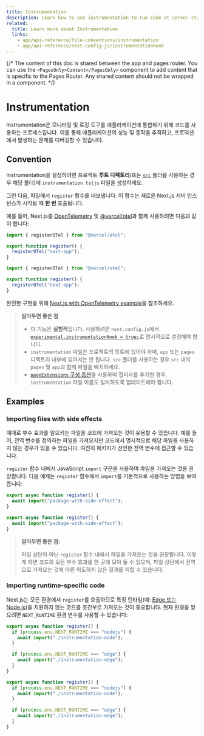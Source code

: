 ```yaml
---
title: Instrumentation
description: Learn how to use instrumentation to run code at server startup in your Next.js app
related:
  title: Learn more about Instrumentation
  links:
    - app/api-reference/file-conventions/instrumentation
    - app/api-reference/next-config-js/instrumentationHook
---
```


{/* The content of this doc is shared between the app and pages router. You can use the `<PagesOnly>Content</PagesOnly>` component to add content that is specific to the Pages Router. Any shared content should not be wrapped in a component. */}


# Instrumentation

Instrumentation은 모니터링 및 로깅 도구를 애플리케이션에 통합하기 위해 코드를 사용하는 프로세스입니다. 이를 통해 애플리케이션의 성능 및 동작을 추적하고, 프로덕션에서 발생하는 문제를 디버깅할 수 있습니다.

## Convention

Instrumentation을 설정하려면 프로젝트 **루트 디렉토리**(또는 [`src`](/docs/app/building-your-application/configuring/src-directory) 폴더를 사용하는 경우 해당 폴더)에 `instrumentation.ts|js` 파일을 생성하세요.

그런 다음, 파일에서 `register` 함수를 내보냅니다. 이 함수는 새로운 Next.js 서버 인스턴스가 시작될 때 **한 번** 호출됩니다.

예를 들어, Next.js를 [OpenTelemetry](https://opentelemetry.io/) 및 [@vercel/otel](https://vercel.com/docs/observability/otel-overview)과 함께 사용하려면 다음과 같이 합니다:

```ts filename="instrumentation.ts" switcher
import { registerOTel } from "@vercel/otel";

export function register() {
  registerOTel("next-app");
}
```

```js filename="instrumentation.js" switcher
import { registerOTel } from "@vercel/otel";

export function register() {
  registerOTel("next-app");
}
```

완전한 구현을 위해 [Next.js with OpenTelemetry example](https://github.com/vercel/next.js/tree/canary/examples/with-opentelemetry)을 참조하세요.

> **알아두면 좋은 점**
>
> - 이 기능은 **실험적**입니다. 사용하려면 `next.config.js`에서 [`experimental.instrumentationHook = true;`](/docs/app/api-reference/next-config-js/instrumentationHook)로 명시적으로 설정해야 합니다.
> - `instrumentation` 파일은 프로젝트의 루트에 있어야 하며, `app` 또는 `pages` 디렉토리 내부에 있어서는 안 됩니다. `src` 폴더를 사용하는 경우 `src` 내의 `pages` 및 `app`과 함께 파일을 배치하세요.
> - [`pageExtensions` 구성 옵션](/docs/app/api-reference/next-config-js/pageExtensions)을 사용하여 접미사를 추가한 경우, `instrumentation` 파일 이름도 일치하도록 업데이트해야 합니다.

## Examples

### Importing files with side effects

때때로 부수 효과를 일으키는 파일을 코드에 가져오는 것이 유용할 수 있습니다. 예를 들어, 전역 변수를 정의하는 파일을 가져오지만 코드에서 명시적으로 해당 파일을 사용하지 않는 경우가 있을 수 있습니다. 여전히 패키지가 선언한 전역 변수에 접근할 수 있습니다.

`register` 함수 내에서 JavaScript `import` 구문을 사용하여 파일을 가져오는 것을 권장합니다. 다음 예제는 `register` 함수에서 `import`를 기본적으로 사용하는 방법을 보여줍니다:

```ts filename="instrumentation.ts" switcher
export async function register() {
  await import("package-with-side-effect");
}
```

```js filename="instrumentation.js" switcher
export async function register() {
  await import("package-with-side-effect");
}
```

> **알아두면 좋은 점:**
>
> 파일 상단이 아닌 `register` 함수 내에서 파일을 가져오는 것을 권장합니다. 이렇게 하면 코드의 모든 부수 효과를 한 곳에 모아 둘 수 있으며, 파일 상단에서 전역으로 가져오는 것에 따른 의도하지 않은 결과를 피할 수 있습니다.

### Importing runtime-specific code

Next.js는 모든 환경에서 `register`를 호출하므로 특정 런타임(예: [Edge 또는 Node.js](/docs/app/building-your-application/rendering/edge-and-nodejs-runtimes))을 지원하지 않는 코드를 조건부로 가져오는 것이 중요합니다. 현재 환경을 얻으려면 `NEXT_RUNTIME` 환경 변수를 사용할 수 있습니다:

```ts filename="instrumentation.ts" switcher
export async function register() {
  if (process.env.NEXT_RUNTIME === "nodejs") {
    await import("./instrumentation-node");
  }

  if (process.env.NEXT_RUNTIME === "edge") {
    await import("./instrumentation-edge");
  }
}
```

```js filename="instrumentation.js" switcher
export async function register() {
  if (process.env.NEXT_RUNTIME === "nodejs") {
    await import("./instrumentation-node");
  }

  if (process.env.NEXT_RUNTIME === "edge") {
    await import("./instrumentation-edge");
  }
}
```

